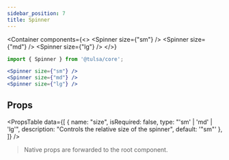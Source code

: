 ```yaml
---
sidebar_position: 7
title: Spinner
---
```


<Container
    components={<>
        <Spinner size={"sm"} />
        <Spinner size={"md"} />
        <Spinner size={"lg"} />
    </>}
>

```jsx
import { Spinner } from '@tulsa/core';

<Spinner size={"sm"} />
<Spinner size={"md"} />
<Spinner size={"lg"} />
```

</Container>

## Props

<PropsTable
    data={[
        {
            name: "size",
            isRequired: false,
            type: "'sm' | 'md' | 'lg'",
            description: "Controls the relative size of the spinner",
            default: '"sm"'
        },
    ]}
/>

> Native props are forwarded to the root component.